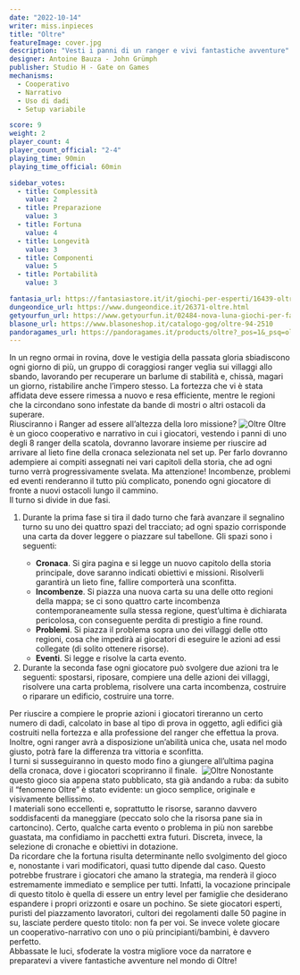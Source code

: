 ```yaml
---
date: "2022-10-14"
writer: miss.inpieces
title: "Oltre"
featureImage: cover.jpg
description: "Vesti i panni di un ranger e vivi fantastiche avventure"
designer: Antoine Bauza - John Grümph
publisher: Studio H - Gate on Games
mechanisms:
  - Cooperativo
  - Narrativo
  - Uso di dadi
  - Setup variabile

score: 9
weight: 2
player_count: 4
player_count_official: "2-4"
playing_time: 90min
playing_time_official: 60min

sidebar_votes:
  - title: Complessità
    value: 2
  - title: Preparazione
    value: 3
  - title: Fortuna
    value: 4
  - title: Longevità
    value: 3
  - title: Componenti
    value: 5
  - title: Portabilità
    value: 3

fantasia_url: https://fantasiastore.it/it/giochi-per-esperti/16439-oltre.html
dungeondice_url: https://www.dungeondice.it/26371-oltre.html
getyourfun_url: https://www.getyourfun.it/02484-nova-luna-giochi-per-famiglia.html
blasone_url: https://www.blasoneshop.it/catalogo-gog/oltre-94-2510
pandoragames_url: https://pandoragames.it/products/oltre?_pos=1&_psq=oltre&_ss=e&_v=1.0
---
```


<Setting>
  In un regno ormai in rovina, dove le vestigia della passata gloria sbiadiscono
  ogni giorno di più, un gruppo di coraggiosi ranger veglia sui villaggi allo
  sbando, lavorando per recuperare un barlume di stabilità e, chissà, magari un
  giorno, ristabilire anche l’impero stesso. La fortezza che vi è stata affidata
  deve essere rimessa a nuovo e resa efficiente, mentre le regioni che la
  circondano sono infestate da bande di mostri o altri ostacoli da superare.<br/>
  Riusciranno i Ranger ad essere all’altezza della loro missione?

</Setting>

<img src="./game1.jpg" alt="Oltre" />

<Rules>
  Oltre è un gioco cooperativo e narrativo in cui i giocatori, vestendo i panni
  di uno degli 8 ranger della scatola, dovranno lavorare insieme per riuscire ad
  arrivare al lieto fine della cronaca selezionata nel set up. Per farlo
  dovranno adempiere ai compiti assegnati nei vari capitoli della storia, che ad
  ogni turno verrà progressivamente svelata. Ma attenzione! Incombenze, problemi
  ed eventi renderanno il tutto più complicato, ponendo ogni giocatore di fronte
  a nuovi ostacoli lungo il cammino.
  <br />
  Il turno si divide in due fasi.
  <ol>
    <li>
      Durante la prima fase si tira il dado turno che farà avanzare il segnalino
      turno su uno dei quattro spazi del tracciato; ad ogni spazio corrisponde
      una carta da dover leggere o piazzare sul tabellone. Gli spazi sono i
      seguenti:&nbsp;
    </li>
    <ul>
      <li>
        <strong>Cronaca</strong>. Si gira pagina e si legge un nuovo capitolo
        della storia principale, dove saranno indicati obiettivi e missioni.
        Risolverli garantirà un lieto fine, fallire comporterà una sconfitta.
      </li>
      <li>
        <strong>Incombenze</strong>. Si piazza una nuova carta su una delle otto
        regioni della mappa; se ci sono quattro carte incombenza
        contemporaneamente sulla stessa regione, quest’ultima è dichiarata
        pericolosa, con conseguente perdita di prestigio a fine round.
      </li>
      <li>
        <strong>Problemi</strong>. Si piazza il problema sopra uno dei villaggi
        delle otto regioni, cosa che impedirà ai giocatori di eseguire le azioni
        ad essi collegate (di solito ottenere risorse).
      </li>
      <li>
        <strong>Eventi</strong>. Si legge e risolve la carta evento.
        <br />
      </li>
    </ul>
    <li>
      Durante la seconda fase ogni giocatore può svolgere due azioni tra le
      seguenti: spostarsi, riposare, compiere una delle azioni dei villaggi,
      risolvere una carta problema, risolvere una carta incombenza, costruire o
      riparare un edificio, costruire una torre.
      <br />
    </li>
  </ol>
  Per riuscire a compiere le proprie azioni i giocatori tireranno un certo
  numero di dadi, calcolato in base al tipo di prova in oggetto, agli edifici
  già costruiti nella fortezza e alla professione del ranger che effettua la
  prova. Inoltre, ogni ranger avrà a disposizione un’abilità unica che, usata
  nel modo giusto, potrà fare la differenza tra vittoria e sconfitta.
  <br />I turni si susseguiranno in questo modo fino a giungere all’ultima pagina
  della cronaca, dove i giocatori scopriranno il finale.&nbsp;
</Rules>

<img src="./game2.jpg" alt="Oltre" />

<Feedback>
  Nonostante questo gioco sia appena stato pubblicato, sta già andando a ruba:
  da subito il “fenomeno Oltre” è stato evidente: un gioco semplice, originale e
  visivamente bellissimo.&nbsp;
  <br />
  I materiali sono eccellenti e, soprattutto le risorse, saranno davvero
  soddisfacenti da maneggiare (peccato solo che la risorsa pane sia in
  cartoncino). Certo, qualche carta evento o problema in più non sarebbe
  guastata, ma confidiamo in pacchetti extra futuri. Discreta, invece, la
  selezione di cronache e obiettivi in dotazione.
  <br />
  Da ricordare che la fortuna risulta determinante nello svolgimento del gioco
  e, nonostante i vari modificatori, quasi tutto dipende dal caso. Questo
  potrebbe frustrare i giocatori che amano la strategia, ma renderà il gioco
  estremamente immediato e semplice per tutti. Infatti, la vocazione principale
  di questo titolo è quella di essere un entry level per famiglie che desiderano
  espandere i propri orizzonti e osare un pochino. Se siete giocatori esperti,
  puristi del piazzamento lavoratori, cultori dei regolamenti dalle 50 pagine in
  su, lasciate perdere questo titolo: non fa per voi. Se invece volete giocare
  un cooperativo-narrativo con uno o più principianti/bambini, è davvero
  perfetto.
  <br />
  Abbassate le luci, sfoderate la vostra migliore voce da narratore e
  preparatevi a vivere fantastiche avventure nel mondo di Oltre!
</Feedback>
